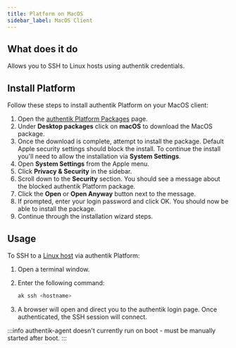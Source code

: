 ```yaml
---
title: Platform on MacOS
sidebar_label: MacOS Client
---
```


## What does it do

Allows you to SSH to Linux hosts using authentik credentials.

## Install Platform

Follow these steps to install authentik Platform on your MacOS client:

1. Open the [authentik Platform Packages](https://authentik-pkg.netlify.app/) page.
2. Under **Desktop packages** click on **macOS** to download the MacOS package.
3. Once the download is complete, attempt to install the package. Default Apple security settings should block the install. To continue the install you'll need to allow the installation via **System Settings**.
4. Open **System Settings** from the Apple menu.
5. Click **Privacy & Security** in the sidebar.
6. Scroll down to the **Security** section. You should see a message about the blocked authentik Platform package.
7. Click the **Open** or **Open Anyway** button next to the message.
8. If prompted, enter your login password and click OK. You should now be able to install the package.
9. Continue through the installation wizard steps.

## Usage

To SSH to a [Linux host](./linux-host.mdx) via authentik Platform:

1. Open a terminal window.
2. Enter the following command:

    ```sh
    ak ssh <hostname>
    ```

3. A browser will open and direct you to the authentik login page. Once authenticated, the SSH session will connect.

:::info
authentik-agent doesn't currently run on boot - must be manually started after boot.
:::
